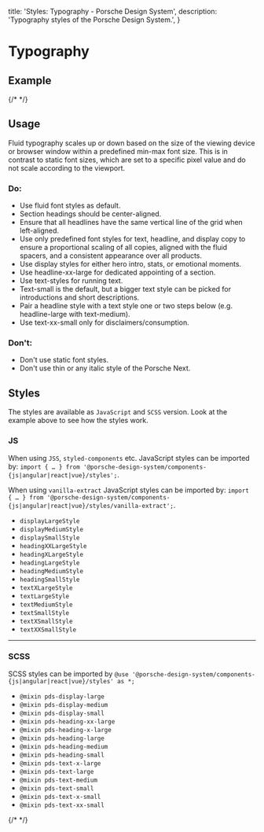   title: 'Styles: Typography - Porsche Design System',
  description: 'Typography styles of the Porsche Design System.',
}

# Typography

## Example

{/* <Playground :frameworkMarkup="codeExample" :externalStackBlitzDependencies="['styled-components']"><ExampleStylesTypography /></Playground> */}

## Usage

Fluid typography scales up or down based on the size of the viewing device or browser window within a predefined min-max
font size. This is in contrast to static font sizes, which are set to a specific pixel value and do not scale according
to the viewport.

### Do:

- Use fluid font styles as default.
- Section headings should be center-aligned.
- Ensure that all headlines have the same vertical line of the grid when left-aligned.
- Use only predefined font styles for text, headline, and display copy to ensure a proportional scaling of all copies,
aligned with the fluid spacers, and a consistent appearance over all products.
- Use display styles for either hero intro, stats, or emotional moments.
- Use headline-xx-large for dedicated appointing of a section.
- Use text-styles for running text.
- Text-small is the default, but a bigger text style can be picked for introductions and short descriptions.
- Pair a headline style with a text style one or two steps below (e.g. headline-large with text-medium).
- Use text-xx-small only for disclaimers/consumption.

### Don't:

- Don't use static font styles.
- Don't use thin or any italic style of the Porsche Next.

## Styles

The styles are available as `JavaScript` and `SCSS` version. Look at the example above to see how the styles work.

### JS

When using `JSS`, `styled-components` etc. JavaScript styles can be imported by:
`import { … } from '@porsche-design-system/components-{js|angular|react|vue}/styles';`.

When using `vanilla-extract` JavaScript styles can be imported by:
`import { … } from '@porsche-design-system/components-{js|angular|react|vue}/styles/vanilla-extract';`.

- `displayLargeStyle`
- `displayMediumStyle`
- `displaySmallStyle`
- `headingXXLargeStyle`
- `headingXLargeStyle`
- `headingLargeStyle`
- `headingMediumStyle`
- `headingSmallStyle`
- `textXLargeStyle`
- `textLargeStyle`
- `textMediumStyle`
- `textSmallStyle`
- `textXSmallStyle`
- `textXXSmallStyle`

---

### SCSS

SCSS styles can be imported by `@use '@porsche-design-system/components-{js|angular|react|vue}/styles' as *;`

- `@mixin pds-display-large`
- `@mixin pds-display-medium`
- `@mixin pds-display-small`
- `@mixin pds-heading-xx-large`
- `@mixin pds-heading-x-large`
- `@mixin pds-heading-large`
- `@mixin pds-heading-medium`
- `@mixin pds-heading-small`
- `@mixin pds-text-x-large`
- `@mixin pds-text-large`
- `@mixin pds-text-medium`
- `@mixin pds-text-small`
- `@mixin pds-text-x-small`
- `@mixin pds-text-xx-small`

{/* <script lang="ts">

  @Component({
  components: {
  ExampleStylesTypography
},
})
  codeExample = getStylesTypographyCodeSamples();

  public mounted(): void {
  adjustSelectedFramework(this.codeExample);
}
}
</script> */}
